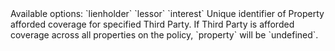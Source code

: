 <ResponseField name="type" type="string" required>
  Available options: `lienholder` `lessor` `interest`
</ResponseField>

<ResponseField name="name" type="string" required />

<ResponseField name="address" type="Address" />

<ResponseField name="property" type="string">
  Unique identifier of Property afforded coverage for specified Third Party. If
  Third Party is afforded coverage across all properties on the policy,
  `property` will be `undefined`.
</ResponseField>
